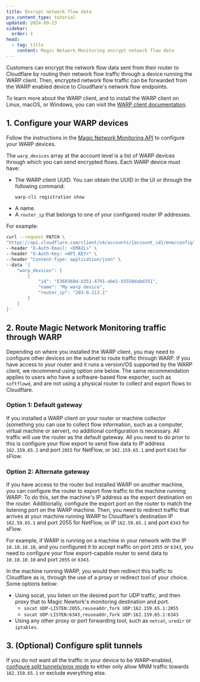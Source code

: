 ```yaml
---
title: Encrypt network flow data
pcx_content_type: tutorial
updated: 2024-09-23
sidebar:
  order: 1
head:
  - tag: title
    content: Magic Network Monitoring encrypt network flow data
---
```


Customers can encrypt the network flow data sent from their router to Cloudflare by routing their network flow traffic through a device running the WARP client. Then, encrypted network flow traffic can be forwarded from the WARP enabled device to Cloudflare's network flow endpoints.

To learn more about the WARP client, and to install the WARP client on Linux, macOS, or Windows, you can visit the [WARP client documentation](/cloudflare-one/connections/connect-devices/warp/).

## 1. Configure your WARP devices

Follow the instructions in the [Magic Network Monitoring API](/api/operations/magic-network-monitoring-configuration-update-account-configuration-fields) to configure your WARP devices.

The `warp_devices` array at the account level is a list of WARP devices through which you can send encrypted flows. Each WARP device must have:

- The WARP client UUID. You can obtain the UUID in the UI or through the following command:
  ```sh
  warp-cli registration show
  ```
- A name.
- A `router_ip` that belongs to one of your configured router IP addresses.

For example:

```bash
curl --request PATCH \
"https://api.cloudflare.com/client/v4/accounts/{account_id}/mnm/config" \
--header "X-Auth-Email: <EMAIL>" \
--header "X-Auth-Key: <API_KEY>" \
--header "Content-Type: application/json" \
--data '{
	"warp_devices": [
		{
			"id": "5360368d-b351-4791-abe1-93550dabd351",
			"name": "My warp device",
			"router_ip": "203.0.113.1"
		}
	]
}'
```

## 2. Route Magic Network Monitoring traffic through WARP

Depending on where you installed the WARP client, you may need to configure other devices on the subnet to route traffic through WARP. If you have access to your router and it runs a version/OS supported by the WARP client, we recommend using option one below. The same recommendation applies to users who have a software-based flow exporter, such as `softflowd`, and are not using a physical router to collect and export flows to Cloudflare.

### Option 1: Default gateway

If you installed a WARP client on your router or machine collector (something you can use to collect flow information, such as a computer, virtual machine or server), no additional configuration is necessary. All traffic will use the router as the default gateway. All you need to do prior to this is configure your flow export to send flow data to IP address `162.159.65.1` and port `2055` for NetFlow, or `162.159.65.1` and port `6343` for sFlow.

### Option 2: Alternate gateway

If you have access to the router but installed WARP on another machine, you can configure the router to export flow traffic to the machine running WARP. To do this, set the machine's IP address as the export destination on the router. Additionally, configure the export port on the router to match the listening port on the WARP machine. Then, you need to redirect traffic that arrives at your machine running WARP to Cloudflare's destination IP `162.59.65.1` and port 2055 for NetFlow, or IP `162.59.65.1` and port `6343` for sFlow.

For example, if WARP is running on a machine in your network with the IP `10.10.10.10`, and you configured it to accept traffic on port `2055` or `6343`, you need to configure your flow export-capable router to send data to `10.10.10.10` and port `2055` or `6343`.

In the machine running WARP, you would then redirect this traffic to Cloudflare as is, through the use of a proxy or redirect tool of your choice. Some options below:

- Using socat, you listen on the desired port for UDP traffic, and then proxy that to Magic Newtork's monitoring destination and port.
  - `socat UDP-LISTEN:2055,reuseaddr,fork UDP:162.159.65.1:2055`
  - `socat UDP-LISTEN:6343,reuseaddr,fork UDP:162.159.65.1:6343`
- Using any other proxy or port forwarding tool, such as `netcat`, `uredir` or `iptables`.

## 3. (Optional) Configure split tunnels

If you do not want all the traffic in your device to be WARP-enabled, [configure split tunnels/prox mode](/cloudflare-one/connections/connect-devices/warp/configure-warp/route-traffic/split-tunnels/) to either only allow MNM traffic towards `162.159.65.1` or exclude everything else.
